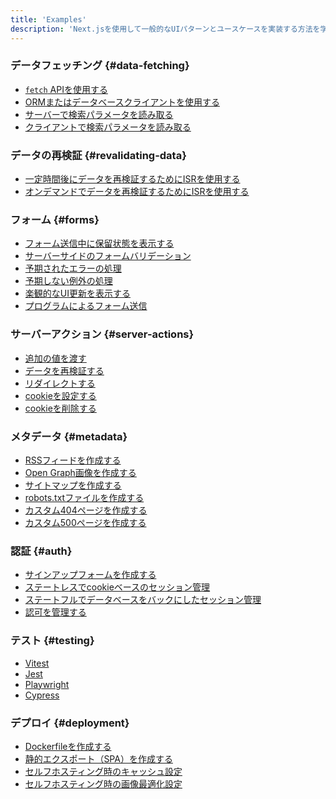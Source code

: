 ```yaml
---
title: 'Examples'
description: 'Next.jsを使用して一般的なUIパターンとユースケースを実装する方法を学びましょう'
---
```


### データフェッチング {#data-fetching}

- [`fetch` APIを使用する](/docs/app/building-your-application/data-fetching/fetching#fetching-data-on-the-server-with-the-fetch-api)
- [ORMまたはデータベースクライアントを使用する](/docs/app/building-your-application/data-fetching/fetching#fetching-data-on-the-server-with-an-orm-or-database)
- [サーバーで検索パラメータを読み取る](/docs/app/api-reference/file-conventions/page)
- [クライアントで検索パラメータを読み取る](/docs/app/api-reference/functions/use-search-params)

### データの再検証 {#revalidating-data}

- [一定時間後にデータを再検証するためにISRを使用する](/docs/app/building-your-application/data-fetching/incremental-static-regeneration#time-based-revalidation)
- [オンデマンドでデータを再検証するためにISRを使用する](/docs/app/building-your-application/data-fetching/incremental-static-regeneration#on-demand-revalidation-with-revalidatepath)

### フォーム {#forms}

- [フォーム送信中に保留状態を表示する](/docs/app/building-your-application/data-fetching/server-actions-and-mutations#pending-states)
- [サーバーサイドのフォームバリデーション](/docs/app/building-your-application/data-fetching/server-actions-and-mutations#server-side-form-validation)
- [予期されたエラーの処理](/docs/app/building-your-application/routing/error-handling#handling-expected-errors-from-server-actions)
- [予期しない例外の処理](/docs/app/building-your-application/routing/error-handling#uncaught-exceptions)
- [楽観的なUI更新を表示する](/docs/app/building-your-application/data-fetching/server-actions-and-mutations#optimistic-updates)
- [プログラムによるフォーム送信](/docs/app/building-your-application/data-fetching/server-actions-and-mutations#programmatic-form-submission)

### サーバーアクション {#server-actions}

- [追加の値を渡す](/docs/app/building-your-application/data-fetching/server-actions-and-mutations#passing-additional-arguments)
- [データを再検証する](/docs/app/building-your-application/data-fetching/server-actions-and-mutations#revalidating-data)
- [リダイレクトする](/docs/app/building-your-application/data-fetching/server-actions-and-mutations#redirecting)
- [cookieを設定する](/docs/app/api-reference/functions/cookies#setting-a-cookie)
- [cookieを削除する](/docs/app/api-reference/functions/cookies#deleting-cookies)

### メタデータ {#metadata}

- [RSSフィードを作成する](/docs/app/building-your-application/routing/route-handlers#non-ui-responses)
- [Open Graph画像を作成する](/docs/app/api-reference/file-conventions/metadata/opengraph-image)
- [サイトマップを作成する](/docs/app/api-reference/file-conventions/metadata/sitemap)
- [robots.txtファイルを作成する](/docs/app/api-reference/file-conventions/metadata/robots)
- [カスタム404ページを作成する](/docs/app/api-reference/file-conventions/not-found)
- [カスタム500ページを作成する](/docs/app/api-reference/file-conventions/error)

### 認証 {#auth}

- [サインアップフォームを作成する](/docs/app/building-your-application/authentication#sign-up-and-login-functionality)
- [ステートレスでcookieベースのセッション管理](/docs/app/building-your-application/authentication#stateless-sessions)
- [ステートフルでデータベースをバックにしたセッション管理](/docs/app/building-your-application/authentication#database-sessions)
- [認可を管理する](/docs/app/building-your-application/authentication#authorization)

### テスト {#testing}

- [Vitest](/docs/app/building-your-application/testing/vitest)
- [Jest](/docs/app/building-your-application/testing/jest)
- [Playwright](/docs/app/building-your-application/testing/playwright)
- [Cypress](/docs/app/building-your-application/testing/cypress)

### デプロイ {#deployment}

- [Dockerfileを作成する](/docs/app/building-your-application/deploying#docker-image)
- [静的エクスポート（SPA）を作成する](/docs/app/building-your-application/deploying/static-exports)
- [セルフホスティング時のキャッシュ設定](/docs/app/building-your-application/deploying#configuring-caching)
- [セルフホスティング時の画像最適化設定](/docs/app/building-your-application/deploying#image-optimization)
